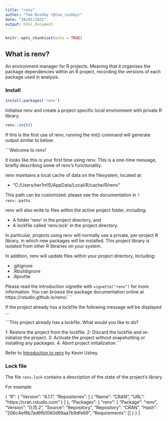 ```yaml
---
title: "renv"
author: "Tom Rushby (@tom_rushby)"
date: "28/01/2022"
output: html_document
---
```


```r
knitr::opts_chunk$set(echo = TRUE)
```

## What is renv?

An environment manager for R projects. Meaning that it organises the package dependencies within an R project, recording the versions of each package used in analysis.

### Install

```r
install.packages('renv')
```

Initialise renv and create a project specific local environment with private R library.

```r
renv::init()
```

If this is the first use of renv, running the init() command will generate output similar to below:

```Welcome to renv!

It looks like this is your first time using renv. This is a one-time message,
briefly describing some of renv's functionality.

renv maintains a local cache of data on the filesystem, located at:

  - "C:/Users/twr1m15/AppData/Local/R/cache/R/renv"

This path can be customized: please see the documentation in `?renv::paths`.

renv will also write to files within the active project folder, including:

  - A folder 'renv' in the project directory, and
  - A lockfile called 'renv.lock' in the project directory.

In particular, projects using renv will normally use a private, per-project
R library, in which new packages will be installed. This project library is
isolated from other R libraries on your system.

In addition, renv will update files within your project directory, including:

  - .gitignore
  - .Rbuildignore
  - .Rprofile

Please read the introduction vignette with `vignette("renv")` for more information.
You can browse the package documentation online at https://rstudio.github.io/renv/.```

If the project already has a lockfile the following message will be displayed ...

```This project already has a lockfile. What would you like to do? 

1: Restore the project from the lockfile.
2: Discard the lockfile and re-initialize the project.
3: Activate the project without snapshotting or installing any packages.
4: Abort project initialization.```

Refer to [Introduction to renv](https://rstudio.github.io/renv/articles/renv.html) by Kevin Ushey.

### Lock file

The file `renv.lock` contains a description of the state of the project's library.

For example:

{
  "R": {
    "Version": "4.1.1",
    "Repositories": [
      {
        "Name": "CRAN",
        "URL": "https://cran.rstudio.com"
      }
    ]
  },
  "Packages": {
    "renv": {
      "Package": "renv",
      "Version": "0.15.2",
      "Source": "Repository",
      "Repository": "CRAN",
      "Hash": "206c4ef8b7ad6fb1060d69aa7b9dfe69",
      "Requirements": []
    }
  }
}
